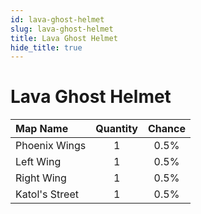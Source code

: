 ---
id: lava-ghost-helmet
slug: lava-ghost-helmet
title: Lava Ghost Helmet
hide_title: true
---


# <ItemIcon iconId="2429" height="32"/> Lava Ghost Helmet
|Map Name|Quantity|Chance|
|:--|:-:|:-:|
|Phoenix Wings|1|0.5%|
|Left Wing|1|0.5%|
|Right Wing|1|0.5%|
|Katol's Street|1|0.5%|

